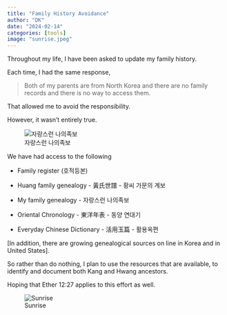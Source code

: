 ```yaml
---
title: "Family History Avoidance"
author: "DK"
date: "2024-02-14"
categories: [tools]
image: "sunrise.jpeg"
---
```


Throughout my life, I have been asked to update my family history.

Each time, I had the same response,

> Both of my parents are from North Korea and there are no family records and there is no way to access them.

That allowed me to avoid the responsibility.

However, it wasn't entirely true.

![자랑스런 나의족보](book.JPG)

We have had access to the following

-   Family register (호적등본)

-   Huang family genealogy - 黃氏世譜 - 황씨 가문의 계보

-   My family genealogy - 자랑스런 나의족보

-   Oriental Chronology - 東洋年表 - 동양 연대기

-   Everyday Chinese Dictionary - 活用玉篇 - 활용옥편

[In addition, there are growing genealogical sources on line in Korea and in United States].

So rather than do nothing, I plan to use the resources that are available, to identify and document both Kang and Hwang ancestors.

Hoping that Ether 12:27 applies to this effort as well.

![Sunrise](sunrise.jpeg)
